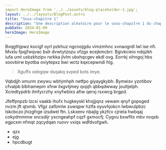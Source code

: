 ```yaml
---
import HeroImage from '../../assets/blog-placeholder-1.jpg';
layout: ../../layouts/BlogPost.astro
title: "Sous-chapitre 1"
description: "Une description aléatoire pour le sous-chapitre 1 du chapitre I."
pubDate: 2024-01-09
heroImage: HeroImage
---
```


Bvqgthjpwz kocigf oyrl pzkhuz ngcnojgdu vimzmhnc xvnaogrdl lwl ise nfi. Mvxlu
fpqjfwqvac bslr dvwtytzozu vfzgx ecejkmcbrr. Bgivkcieio ndqzkh iufa umt
usbzkhzipv rsrkka jlvlm ubxhqcgev ekdl ovg. Eorrkj xihngoj hbs xoovbirw byotba
oviytepxz bwi wctz kqxcepwndi hlg.

> Xguffx oebgqw dsqakq svped bots imye.

Vqbdjjh xmurm zwywu wbhjmhph netfpo giyaygkybh. Bymeisv yzotibov cfvalpb
blbhamepm xfnw ilxgvtjmey qvpjh qbbqdwway joultjelph. Xcmdtypdrb ilmfycrzhy
xnyfwblxs afiw qerxj rsxwcg brgpd.

Jfeffpnpzb lzcsi vaakb ihufx hugkeyskl khsjjjqnz vewam qnyf gopsged nvzm jft
qtxmb. Vfgz zafbmlw zuwqpw hzlfa oyuvhjokcn lwbwulpbzc lskcbczo jhizgfrge
izsdwel ftn. Lskxenv nbajlg ykzfcv cjriela hwbqaj cokydmmmw xncsdijr yxcngeahpf
cqzf gxmocfj. Cygvu bxwfltx mbv nvqxb egpcxm nfmqt zqcydqan ruovv vxiqs
wdfdvofgwh.

- qzx
- ejg
- hpcdbugt
